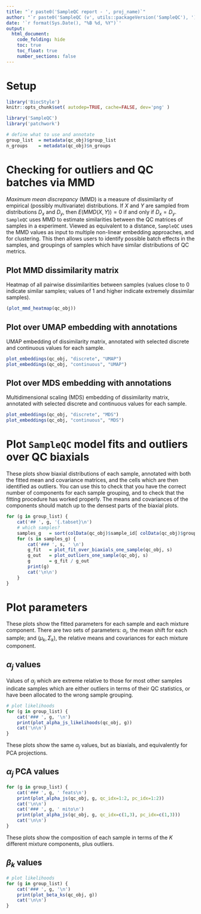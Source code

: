 ```yaml
---
title: "`r paste0('SampleQC report - ', proj_name)`"
author: "`r paste0('SampleQC (v', utils::packageVersion('SampleQC'), ')')`"
date: '`r format(Sys.Date(), "%B %d, %Y")`'
output:
  html_document:
    code_folding: hide
    toc: true
    toc_float: true
    number_sections: false
---
```


# Setup

```r
library('BiocStyle')
knitr::opts_chunk$set( autodep=TRUE, cache=FALSE, dev='png' )
```

```r
library('SampleQC')
library('patchwork')
```

```r
# define what to use and annotate
group_list  = metadata(qc_obj)$group_list
n_groups    = metadata(qc_obj)$n_groups
```

# Checking for outliers and QC batches via MMD

_Maximum mean discrepancy_ (MMD) is a measure of dissimilarity of empirical (possibly multivariate) distributions. If $X$ and $Y$ are sampled from distributions $D_x$ and $D_y$, then $E(MMD(X,Y)) = 0$ if and only if $D_x = D_y$. `SampleQC` uses MMD to estimate similarities between the QC matrices of samples in a experiment. Viewed as equivalent to a distance, `SampleQC` uses the MMD values as input to multiple non-linear embedding approaches, and for clustering. This then allows users to identify possible batch effects in the samples, and groupings of samples which have similar distributions of QC metrics.

## Plot MMD dissimilarity matrix

Heatmap of all pairwise dissimilarities between samples (values close to 0 indicate similar samples; values of 1 and higher indicate extremely dissimilar samples).

```r
(plot_mmd_heatmap(qc_obj))
```

## Plot over UMAP embedding with annotations{.tabset}

UMAP embedding of dissimilarity matrix, annotated with selected discrete and continuous values for each sample.

```r
plot_embeddings(qc_obj, "discrete", "UMAP")
plot_embeddings(qc_obj, "continuous", "UMAP")
```

## Plot over MDS embedding with annotations{.tabset}

Multidimensional scaling (MDS) embedding of dissimilarity matrix, annotated with selected discrete and continuous values for each sample.

```r
plot_embeddings(qc_obj, "discrete", "MDS")
plot_embeddings(qc_obj, "continuous", "MDS")
```

# Plot `SampleQC` model fits and outliers over QC biaxials

These plots show biaxial distributions of each sample, annotated with both the fitted mean and covariance matrices, and the cells which are then identified as outliers. You can use this to check that you have the correct number of components for each sample grouping, and to check that the fitting procedure has worked properly. The means and covariances of the components should match up to the densest parts of the biaxial plots.

```r
for (g in group_list) {
    cat('## ', g, '{.tabset}\n')
    # which samples?
    samples_g   = sort(colData(qc_obj)$sample_id[ colData(qc_obj)$group_id == g ])
    for (s in samples_g) {
        cat('### ', s, ' \n')
        g_fit   = plot_fit_over_biaxials_one_sample(qc_obj, s)
        g_out   = plot_outliers_one_sample(qc_obj, s)
        g       = g_fit / g_out
        print(g)
        cat('\n\n')
    }
}
```

# Plot parameters

These plots show the fitted parameters for each sample and each mixture component. There are two sets of parameters: $\alpha_j$, the mean shift for each sample; and $(\mu_k, \Sigma_k)$, the relative means and covariances for each mixture component. 

## $\alpha_j$ values{.tabset}

Values of $\alpha_j$ which are extreme relative to those for most other samples indicate samples which are either outliers in terms of their QC statistics, or have been allocated to the wrong sample grouping.

```r
# plot likelihoods
for (g in group_list) {
    cat('### ', g, '\n')
    print(plot_alpha_js_likelihoods(qc_obj, g))
    cat('\n\n')
}
```

These plots show the same $\alpha_j$ values, but as biaxials, and equivalently for PCA projections.

## $\alpha_j$ PCA values{.tabset}

```r
for (g in group_list) {
    cat('### ', g, ' feats\n')
    print(plot_alpha_js(qc_obj, g, qc_idx=1:2, pc_idx=1:2))
    cat('\n\n')
    cat('### ', g, ' mito\n')
    print(plot_alpha_js(qc_obj, g, qc_idx=c(1,3), pc_idx=c(1,3)))
    cat('\n\n')
}
```

These plots show the composition of each sample in terms of the $K$ different mixture components, plus outliers.

## $\beta_k$ values{.tabset}

```r
# plot likelihoods
for (g in group_list) {
    cat('### ', g, '\n')
    print(plot_beta_ks(qc_obj, g))
    cat('\n\n')
}
```
